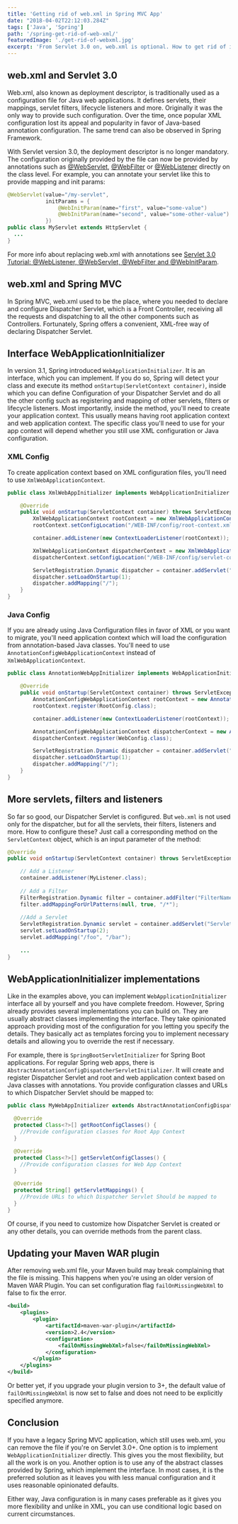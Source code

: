```yaml
---
title: 'Getting rid of web.xml in Spring MVC App'
date: "2018-04-02T22:12:03.284Z"
tags: ['Java', 'Spring']
path: '/spring-get-rid-of-web-xml/'
featuredImage: './get-rid-of-webxml.jpg'
excerpt: 'From Servlet 3.0 on, web.xml is optional. How to get rid of it in your Spring MVC app and what is the replacement?'
---
```


<PostHeader frontmatter={props.data.mdx.frontmatter} />

## web.xml and Servlet 3.0
Web.xml, also known as deployment descriptor, is traditionally used as a configuration file for Java web applications. It defines servlets, their mappings, servlet filters, lifecycle listeners and more. Originally it was the only way to provide such configuration. Over the time, once popular XML configuration lost its appeal and popularity in favor of Java-based annotation configuration. The same trend can also be observed in Spring Framework.

With Servlet version 3.0, the deployment descriptor is no longer mandatory. The configuration originally provided by the file can now be provided by annotations such as [@WebServlet](https://docs.oracle.com/javaee/7/api/javax/servlet/annotation/WebServlet.html), [@WebFilter](https://docs.oracle.com/javaee/7/api/javax/servlet/annotation/WebFilter.html) or [@WebListener](https://docs.oracle.com/javaee/7/api/javax/servlet/annotation/WebListener.html) directly on the class level. For example, you can annotate your servlet like this to provide mapping and init params:

```java
@WebServlet(value="/my-servlet",
            initParams = {
                @WebInitParam(name="first", value="some-value")
                @WebInitParam(name="second", value="some-other-value")
            })
public class MyServlet extends HttpServlet {
  ...
}
```

For more info about replacing web.xml with annotations see [Servlet 3.0 Tutorial: @WebListener, @WebServlet, @WebFilter and @WebInitParam](http://blog.caucho.com/2009/10/06/servlet-30-tutorial-weblistener-webservlet-webfilter-and-webinitparam/).

## web.xml and Spring MVC
In Spring MVC, web.xml used to be the place, where you needed to declare and configure Dispatcher Servlet, which is a Front Controller, receiving all the requests and dispatching to all the other components such as Controllers. Fortunately, Spring offers a convenient, XML-free way of declaring Dispatcher Servlet.

## Interface WebApplicationInitializer
In version 3.1, Spring introduced `WebApplicationInitializer`. It is an interface, which you can implement. If you do so, Spring will detect your class and execute its method `onStartup(ServletContext container)`, inside which you can define Configuration of your Dispatcher Servlet and do all the other config such as registering and mapping of other servlets, filters or lifecycle listeners. Most importantly, inside the method, you'll need to create your application context. This usually means having root application context and web application context. The specific class you'll need to use for your app context will depend whether you still use XML configuration or Java configuration.

### XML Config
To create application context based on XML configuration files, you'll need to use `XmlWebApplicationContext`.

```java
public class XmlWebAppInitializer implements WebApplicationInitializer {

    @Override
    public void onStartup(ServletContext container) throws ServletException {
        XmlWebApplicationContext rootContext = new XmlWebApplicationContext();
        rootContext.setConfigLocation("/WEB-INF/config/root-context.xml");

        container.addListener(new ContextLoaderListener(rootContext));

        XmlWebApplicationContext dispatcherContext = new XmlWebApplicationContext();
        dispatcherContext.setConfigLocation("/WEB-INF/config/servlet-context.xml");

        ServletRegistration.Dynamic dispatcher = container.addServlet("dispatcher", new DispatcherServlet(dispatcherContext));
        dispatcher.setLoadOnStartup(1);
        dispatcher.addMapping("/");
    }
}
```

### Java Config
If you are already using Java Configuration files in favor of XML or you want to migrate, you'll need application context which will load the configuration from annotation-based Java classes. You'll need to use `AnnotationConfigWebApplicationContext` instead of `XmlWebApplicationContext`.

```java
public class AnnotationWebAppInitializer implements WebApplicationInitializer {

    @Override
    public void onStartup(ServletContext container) throws ServletException {
        AnnotationConfigWebApplicationContext rootContext = new AnnotationConfigWebApplicationContext();
        rootContext.register(RootConfig.class);

        container.addListener(new ContextLoaderListener(rootContext));

        AnnotationConfigWebApplicationContext dispatcherContext = new AnnotationConfigWebApplicationContext();
        dispatcherContext.register(WebConfig.class);

        ServletRegistration.Dynamic dispatcher = container.addServlet("dispatcher", new DispatcherServlet(dispatcherContext));
        dispatcher.setLoadOnStartup(1);
        dispatcher.addMapping("/");
    }
}
```

## More servlets, filters and listeners
So far so good, our Dispatcher Servlet is configured. But `web.xml` is not used only for the dispatcher, but for all the servlets, their filters, listeners and more. How to configure these? Just call a corresponding method on the `ServletContext` object, which is an input parameter of the method:

```java
@Override
public void onStartup(ServletContext container) throws ServletException {

    // Add a Listener
    container.addListener(MyListener.class);
    
    // Add a Filter
    FilterRegistration.Dynamic filter = container.addFilter("FilterName", MyFilter.class);
    filter.addMappingForUrlPatterns(null, true, "/*");
    
    //Add a Servlet
    ServletRegistration.Dynamic servlet = container.addServlet("ServletName", MyServlet.class);
    servlet.setLoadOnStartup(2);
    servlet.addMapping("/foo", "/bar");
    
    ...
}
```

## WebApplicationInitializer implementations
Like in the examples above, you can implement `WebApplicationInitializer` interface all by yourself and you have complete freedom. However, Spring already provides several implementations you can build on. They are usually abstract classes implementing the interface. They take opinionated approach providing most of the configuration for you letting you specify the details. They basically act as templates forcing you to implement necessary details and allowing you to override the rest if necessary. 

For example, there is `SpringBootServletInitializer` for Spring Boot applications. For regular Spring web apps, there is `AbstractAnnotationConfigDispatcherServletInitializer`. It will create and register Dispatcher Servlet and root and web application context based on Java classes with annotations. You provide configuration classes and URLs to which Dispatcher Servlet should be mapped to:

```java
public class MyWebAppInitializer extends AbstractAnnotationConfigDispatcherServletInitializer {

  @Override
  protected Class<?>[] getRootConfigClasses() {
    //Provide configuration classes for Root App Context
  }

  @Override
  protected Class<?>[] getServletConfigClasses() {
    //Provide configuration classes for Web App Context
  }

  @Override
  protected String[] getServletMappings() {
    //Provide URLs to which Dispatcher Servlet Should be mapped to
  }
}
```

Of course, if you need to customize how Dispatcher Servlet is created or any other details, you can override methods from the parent class.

## Updating your Maven WAR plugin
After removing web.xml file, your Maven build may break complaining that the file is missing. This happens when you're using an older version of Maven WAR Plugin. You can set configuration flag `failOnMissingWebXml` to false to fix the error. 

```xml
<build>
    <plugins>
        <plugin>
            <artifactId>maven-war-plugin</artifactId>
            <version>2.4</version>
            <configuration>
                <failOnMissingWebXml>false</failOnMissingWebXml>    
            </configuration>
        </plugin>
    </plugins>
</build>
```

Or better yet, if you upgrade your plugin version to 3+, the default value of `failOnMissingWebXml` is now set to false and does not need to be explicitly specified anymore.

## Conclusion
If you have a legacy Spring MVC application, which still uses web.xml, you can remove the file if you're on Servlet 3.0+. One option is to implement `WebApplicationInitializer` directly. This gives you the most flexibility, but all the work is on you. Another option is to use any of the abstract classes provided by Spring, which implement the interface. In most cases, it is the preferred solution as it leaves you with less manual configuration and it uses reasonable opinionated defaults.

Either way, Java configuration is in many cases preferable as it gives you more flexibility and unlike in XML, you can use conditional logic based on current circumstances.
